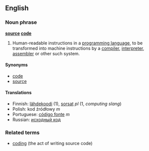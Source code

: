 ==English==
===Noun phrase===
'''[[source]] [[code]]'''

# {{computing}} Human-readable instructions in a [[programming language]], to be transformed into machine instructions by a [[compiler]], [[interpreter]], [[assembler]] or other such system.

====Synonyms====
*[[code]]
*[[source]]<!--Usually called "source" or "code" among programmers-->

====Translations====
*Finnish: [[lähdekoodi]] (1), [[sorsat]] ''pl'' (1, ''computing slang'')
*Polish: kod źródłowy ''m''
*Portuguese: [[código fonte]] ''m''
*Russian: [[исходный код]]

===Related terms===
*[[coding]] (the act of writing source code)
